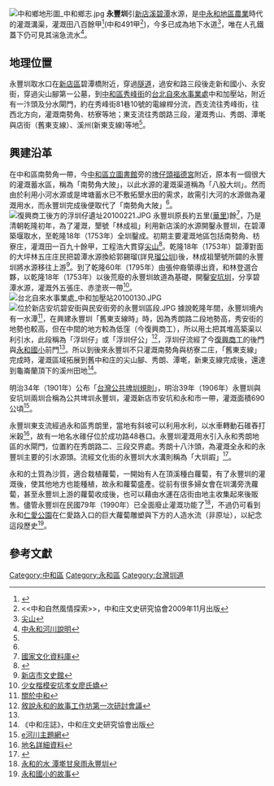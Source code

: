 {{Infobox 台灣圳道
|name      = 永豐圳
|image     = 
|imagename = 
|othername = 
|formalname= 
|belong    = 桃園農田水利會
|founder   = 
|area      = {{ROC-TW}}[[新北市|新北市]][[雙和|雙和]]
|begin     = 乾隆初年
|complete  = 乾隆18年（1753年）
|origin    = [[新店溪|新店溪]]
|length    = 
|measure   = 
|location  =
|altitude  = 
|specialty =
|cost      = 
|website   =
}}
[[File:中和鄉地形圖_中和鄉志.jpg|thumb]]
'''永豐圳'''引[[新店溪|新店溪]][[碧潭|碧潭]]水源，是[[中永和地區|中永和地區]][[農業|農業]]時代的灌溉溝渠，灌溉田八百餘甲<ref name="台北地區漢人聚落拓墾與地形之相關研究">{{Cite web |url=http://www1.geo.ntnu.edu.tw/download.php?filename=38_5910fe4e.pdf&dir=publish&title=%E5%85%A8%E6%96%87%E4%B8%8B%E8%BC%89 |title=台北地區漢人聚落拓墾與地形之相關研究 |access-date=2010-02-26 |archive-url=https://web.archive.org/web/20190220001930/http://www1.geo.ntnu.edu.tw/download.php?filename=38_5910fe4e.pdf&dir=publish&title=%E5%85%A8%E6%96%87%E4%B8%8B%E8%BC%89 |archive-date=2019-02-20 |dead-url=yes }}</ref>(中和491甲<ref name="中和自然風情探索"><<中和自然風情探索>>，中和庄文史研究協會2009年11月出版</ref>)，今多已成為地下水道<ref>[http://163.20.173.56/kang/wd17/index.htm 尖山]{{dead link|date=2018年3月 |bot=InternetArchiveBot |fix-attempted=yes }}</ref>，唯在人孔鐵蓋下仍可見其湍急流水<ref>[http://163.32.84.102/cyberfair/2004%E5%B9%B4/%E5%9C%8B%E5%B0%8F%E7%B5%84/Work/C0417220557/history/yesterday/area.htm 中永和河川說明]{{dead link|date=2018年3月 |bot=InternetArchiveBot |fix-attempted=yes }}</ref>。

==地理位置==
永豐圳取水口在[[新店區|新店區]]碧潭橋附近，穿過[[隧道|隧道]]，過安和路三段後走新和國小、永安街，穿過尖山腳第一公墓，到[[中和區|中和區]][[秀峰街|秀峰街]]的[[台北自來水事業處|台北自來水事業處]]中和加壓站，附近有一汴頭及分水閘門，約在秀峰街81巷10號的電線桿分流，西支流往秀峰街，往西北方向，灌溉南勢角、枋寮等地；東支流往秀朗路三段，灌溉秀山、秀朗、潭墘與店街（舊東支線）、溪州(新東支線)等地<ref name="中和自然風情探索"/>。

==興建沿革==
在中和區南勢角一帶，今[[中和區立圖書館|中和區立圖書館]]旁的[[埤仔頭福德宮|埤仔頭福德宮]]附近，原本有一個很大的灌溉蓄水區，稱為「南勢角大陂」，以此水源的灌溉渠道稱為「八股大圳」。然而由於利用小河水源或是埤塘蓄水已不敷拓墾水田的需求，故需引大河的水源做為灌溉用水，而永豐圳完成後便取代了「南勢角大陂」<ref name="台北地區漢人聚落拓墾與地形之相關研究"/>。
[[File:復興商工後方的浮圳仔遺址20100221.JPG|thumb]]
永豐圳原長約五里([[里|華里]])餘<ref>[http://nrch.cca.gov.tw/ccahome/architecture/architecture_meta.jsp?xml_id=0006334675 國家文化資料庫]{{dead link|date=2018年3月 |bot=InternetArchiveBot |fix-attempted=yes }}</ref>，乃是清朝乾隆初年，為了灌溉，墾號「林成祖」利用新店溪的水源開鑿永豐圳，在碧潭築堰取水，至乾隆18年（1753年）全圳鑿成。初期主要灌溉地區包括南勢角、枋寮庄，灌溉田一百九十餘甲，工程浩大貫穿[[尖山_(新北市山峰)|尖山]]<ref>{{Cite web |url=http://www.chinatimes.org.tw/features/tamsui/tamsui_2k.htm |title=大河的故事, 漳泉墾民進駐 雙和順溪開發 |access-date=2010-02-06 |archive-date=2010-11-13 |archive-url=https://web.archive.org/web/20101113205415/http://www.chinatimes.org.tw/features/tamsui/tamsui_2k.htm |dead-url=yes }}</ref>。乾隆18年（1753年）碧潭對面的大坪林五庄庄民把碧潭水源換給郭錫瑠(詳見[[瑠公圳|瑠公圳]])後，林成祖墾號所闢的永豐圳將水源移往上游<ref>[http://74.125.153.132/search?q=cache:yzk9R4HCJbwJ:60.244.109.21/tw/hsman/content/p51.asp+%E6%B0%B8%E8%B1%90%E5%9C%B3&cd=15&hl=zh-TW&ct=clnk 新店市文史館]{{dead link|date=2018年3月 |bot=InternetArchiveBot |fix-attempted=yes }}</ref>。到了乾隆60年（1795年）由張仲裔領導出資，和林登選合夥，以乾隆18年（1753年）以後荒廢的永豐圳故道為基礎，開鑿[[安坑圳|安坑圳]]，分享碧潭水源，灌溉外五張庄、赤塗崁一帶<ref>[http://www2.tku.edu.tw/~tahx/journal-pdf/tkh-journal-18/tku-18-09.pdf 少女楷模安坑孝女廖氏嬌]{{dead link|date=2018年3月 |bot=InternetArchiveBot |fix-attempted=yes }}</ref>。
[[File:台北自來水事業處_中和加壓站20100130.JPG|thumb]]
[[File:位於新店安坑碧安街與民安街旁的永豐圳區段.JPG|thumb]]
據說乾隆年間，永豐圳境內有一水潭<ref>[http://www.hotown.org.tw/abouthdown2.htm 關於中和]{{dead link|date=2018年1月 |bot=InternetArchiveBot |fix-attempted=yes }}</ref>，在興建永豐圳「舊東支線時」時，因為秀朗路二段地勢高，秀安街的地勢也較高，但在中間的地方較為低窪（今復興商工），所以用土把其堆高築渠以利引水，此段稱為「浮圳仔」或「浮圳仔公」<ref>[http://74.125.153.132/search?q=cache:kVj1GTciPdAJ:163.20.57.4/person/94yh10/9608/10/4.doc+%E6%B5%AE%E5%9C%B3%E4%BB%94+%E6%B0%B8%E8%B1%90%E5%9C%B3&cd=2&hl=zh-TW&ct=clnk&gl=tw 敘說永和的故事工作坊第一次研討會議]{{dead link|date=2018年3月 |bot=InternetArchiveBot |fix-attempted=yes }}</ref>，浮圳仔流經了今[[復興商工|復興商工]]的後門與[[永和國小|永和國小]]前門<ref name="地名詳細資料"/>。所以到後來永豐圳不只灌溉南勢角與枋寮二庄，「舊東支線」完成時，灌溉區域拓展到舊中和庄的尖山腳、秀朗、潭墘，新東支線完成後，還達到龜崙蘭頂下的溪州田地<ref>《中和庄誌》，中和庄文史研究協會出版</ref>。

明治34年（1901年）公布「[[台灣公共埤圳規則|台灣公共埤圳規則]]」，明治39年（1906年）永豐圳與安坑圳兩圳合稱為公共埤圳永豐圳，灌溉新店市安坑和永和市一帶，灌溉面積690公頃<ref>[http://www.e-river.tw/Esubject/eriver_index_a01_c_2_a5_f05.aspx e河川主題網]{{Dead link|date=2018年6月 |bot=InternetArchiveBot |fix-attempted=no }}</ref>。

永豐圳東支流經過永和區秀朗里，當地有斜坡可以利用水利，以水車轉動石碓舂打米穀<ref name="地名詳細資料">[http://placesearch.moi.gov.tw/search/place_list.php?id=954 地名詳細資料]{{dead link|date=2018年3月 |bot=InternetArchiveBot |fix-attempted=yes }}</ref>，故有一地名水碓仔位於成功路48巷口。永豐圳灌溉用水引入永和秀朗地區的水閘門，位置約在秀朗路二、三段交界處。秀朗十八汴頭，為灌溉全永和的永豐圳主要的引水源頭。流經文化街的永豐圳大水溝則稱為「大圳嘏」<ref>{{Cite web |url=http://tw.myblog.yahoo.com/kang-1688/article?mid=21 |title=《永和導覽一百點》，康爸的部落格 |access-date=2010-02-06 |archive-date=2019-09-09 |archive-url=https://web.archive.org/web/20190909183242/http://tw.myblog.yahoo.com/kang-1688/article?mid=21 |dead-url=yes }}</ref>。

永和的土質為沙質，適合栽植蘿蔔，一開始有人在頂溪種白蘿蔔，有了永豐圳的灌溉後，使其他地方也能種植，故永和蘿蔔盛產。從前有很多婦女會在圳溝旁洗蘿蔔，甚至永豐圳上游的蘿蔔收成後，也可以藉由水運在店街由地主收集起來後販售。儘管永豐圳在民國79年（1990年）已全面廢止灌溉功能了<ref>[http://163.20.57.4/person/94yh10/w/04/%E5%A3%B9--%E4%B8%89%E6%B0%B8%E5%92%8C%E7%9A%84%E3%80%8C%E6%B0%B4%E3%80%8D%EF%BC%9A%E6%BD%AD%E5%A2%98%E7%94%98%E6%B3%89%E8%88%87%E6%B0%B8%E8%B1%90%E5%9C%B3.swf 永和的水 潭墘甘泉雨永豐圳]{{dead link|date=2018年3月 |bot=InternetArchiveBot |fix-attempted=yes }}</ref>，不過仍可看到永和[[仁愛公園_(新北市)|仁愛公園]]在仁愛路入口的巨大蘿蔔雕塑與下方的人造水流（非原址），以紀念這段歷史<ref>[https://archive.is/20121209184010/http://tw.classf0001.urlifelinks.com/css000000046894/cm4k-1222913774-4276-2442.doc 永和國小的故事]</ref>。

==參考文獻==
<div class="references-small">
<references></references>
</div>

{{臺灣圳道}}

[[Category:中和區|Category:中和區]]
[[Category:永和區|Category:永和區]]
[[Category:台灣圳道|Category:台灣圳道]]